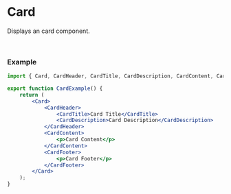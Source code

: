 
<Head>
  <title>Card | EdgeUI</title>
</Head>

# Card

Displays an card component.

<CardExample />

<br />

### Example

```jsx
import { Card, CardHeader, CardTitle, CardDescription, CardContent, CardFooter } from '@edge-ui/react';

export function CardExample() {
    return (
        <Card>
            <CardHeader>
                <CardTitle>Card Title</CardTitle>
                <CardDescription>Card Description</CardDescription>
            </CardHeader>
            <CardContent>
                <p>Card Content</p>
            </CardContent>
            <CardFooter>
                <p>Card Footer</p>
            </CardFooter>
        </Card>
    );
}
```
